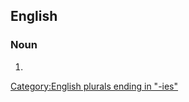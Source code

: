 ==English==

===Noun===
{{head|en|noun form}}

# {{plural of|abeyancy|lang=en}}

[[Category:English plurals ending in "-ies"]]